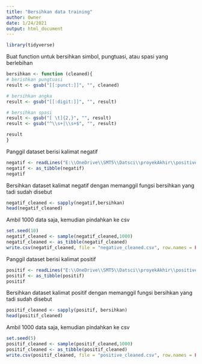 ```yaml
---
title: "Bersihkan data training"
author: Owner
date: 1/24/2021
output: html_document
---
```

```r
library(tidyverse)
```
Buat function untuk bersihkan simbol, pungtuasi, atau spasi yang berlebihan
```r
bersihkan <- function (cleaned){
# berishkan pungtuasi
result <- gsub("[[:punct:]]", "", cleaned)

# bersihkan angka
result <- gsub("[[:digit:]]", "", result)

# bersihkan spasi
result <- gsub("[ \t]{2,}", "", result)
result <- gsub("^\\s+|\\s+$", "", result)

result
}
```

Panggil dataset berisi kalimat negatif
```r
negatif <- readLines("E:\\OneDrive\\SMT5\\Datsci\\proyekAkhir\\positive_negative_sentence\\negative.txt")
negatif <- as_tibble(negatif)
negatif
```
Bersihkan dataset kalimat negatif dengan memanggil fungsi bersihkan yang tadi sudah disebut
```r
negatif_cleaned <- sapply(negatif,bersihkan)
head(negatif_cleaned)
```
Ambil 1000 data saja, kemudian pindahkan ke csv
```r
set.seed(10)
negatif_cleaned <- sample(negatif_cleaned,1000)
negatif_cleaned <- as_tibble(negatif_cleaned)
write.csv(negatif_cleaned, file = "negative_cleaned.csv", row.names = FALSE)
```

Panggil dataset berisi kalimat positif
```r
positif <- readLines("E:\\OneDrive\\SMT5\\Datsci\\proyekAkhir\\positive_negative_sentence\\positive.txt")
positif <- as_tibble(positif)
positif
```
Bersihkan dataset kalimat positif dengan memanggil fungsi bersihkan yang tadi sudah disebut
```r
positif_cleaned <- sapply(positif, bersihkan)
head(positif_cleaned)
```
Ambil 1000 data saja, kemudian pindahkan ke csv
```r
set.seed(5)
positif_cleaned <- sample(positif_cleaned,1000)
positif_cleaned <- as_tibble(positif_cleaned)
write.csv(positif_cleaned, file = "positive_cleaned.csv", row.names = FALSE)
```

